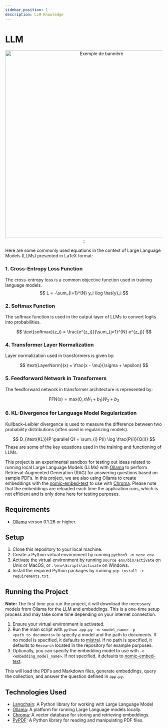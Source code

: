 ```yaml
---
sidebar_position: 1
description: LLM Knowledge
---
```



# LLM

<p align="center">
  <img src={myImageUrl} alt="Exemple de bannière"  width="600"/>;
</p>
Here are some commonly used equations in the context of Large Language Models (LLMs) presented in LaTeX format:

### 1. **Cross-Entropy Loss Function**
The cross-entropy loss is a common objective function used in training language models.
$$
L = -\sum_{i=1}^{N} y_i \log \hat{y}_i
$$


### 2. **Softmax Function**
The softmax function is used in the output layer of LLMs to convert logits into probabilities.

$$
\text{softmax}(z_i) = \frac{e^{z_i}}{\sum_{j=1}^{N} e^{z_j}}
$$

### 4. **Transformer Layer Normalization**
Layer normalization used in transformers is given by:

$$
\text{LayerNorm}(x) = \frac{x - \mu}{\sigma + \epsilon}
$$

### 5. **Feedforward Network in Transformers**
The feedforward network in transformer architecture is represented by:

$$
\text{FFN}(x) = \text{max}(0, xW_1 + b_1)W_2 + b_2
$$

### 6. **KL-Divergence for Language Model Regularization**
Kullback–Leibler divergence is used to measure the difference between two probability distributions (often used in regularizing models).

$$
D_{\text{KL}}(P \parallel Q) = \sum_{i} P(i) \log \frac{P(i)}{Q(i)}
$$
These are some of the key equations used in the training and functioning of LLMs.

This project is an experimental sandbox for testing out ideas related to running local Large Language Models (LLMs) with [Ollama](https://ollama.ai/) to perform Retrieval-Augmented Generation (RAG) for answering questions based on sample PDFs. In this project, we are also using Ollama to create embeddings with the [nomic-embed-text](https://ollama.com/library/nomic-embed-text) to use with [Chroma](https://docs.trychroma.com/). Please note that the embeddings are reloaded each time the application runs, which is not efficient and is only done here for testing purposes.



## Requirements

- [Ollama](https://ollama.ai/) verson 0.1.26 or higher.

## Setup

1. Clone this repository to your local machine.
2. Create a Python virtual environment by running `python3 -m venv env`.
3. Activate the virtual environment by running `source env/bin/activate` on Unix or MacOS, or `.\env\Scripts\activate` on Windows.
4. Install the required Python packages by running `pip install -r requirements.txt`.

## Running the Project

**Note:** The first time you run the project, it will download the necessary models from Ollama for the LLM and embeddings. This is a one-time setup process and may take some time depending on your internet connection.

1. Ensure your virtual environment is activated.
2. Run the main script with `python app.py -m <model_name> -p <path_to_documents>` to specify a model and the path to documents. If no model is specified, it defaults to [mistral](https://ollama.com/library/mistral). If no path is specified, it defaults to `Research` located in the repository for example purposes.
3. Optionally, you can specify the embedding model to use with `-e <embedding_model_name>`. If not specified, it defaults to [nomic-embed-text](https://ollama.com/library/nomic-embed-text).

This will load the PDFs and Markdown files, generate embeddings, query the collection, and answer the question defined in `app.py`.

## Technologies Used

- [Langchain](https://github.com/langchain/langchain): A Python library for working with Large Language Model
- [Ollama](https://ollama.ai/): A platform for running Large Language models locally.
- [Chroma](https://docs.trychroma.com/): A vector database for storing and retrieving embeddings.
- [PyPDF](https://pypi.org/project/PyPDF2/): A Python library for reading and manipulating PDF files.

